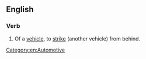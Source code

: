 ==English==

===Verb===
{{en-verb|head=[[rear]]-[[end]]}}
# {{context|transitive|lang=en}} Of a [[vehicle]], to [[strike]] (another vehicle) from behind.

[[Category:en:Automotive]]